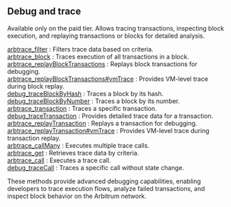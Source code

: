 
<Meta
  title="Arbitrum debug and trace info | dRPC"
/>

## Debug and trace

Available only on the paid tier. Allows tracing transactions, inspecting block execution, and replaying transactions or blocks for detailed analysis.

[arbtrace_filter](/arbitrum-api/debugandtrace/arbtrace_filter) : Filters trace data based on criteria. \
[arbtrace_block](/arbitrum-api/debugandtrace/arbtrace_block) : Traces execution of all transactions in a block. \
[arbtrace_replayBlockTransactions](/arbitrum-api/debugandtrace/arbtrace_replayBlockTransactions) : Replays block transactions for debugging. \
[arbtrace_replayBlockTransactions#vmTrace](/arbitrum-api/debugandtrace/arbtrace_replayBlockTransactionsvmTrace) : Provides VM-level trace during block replay. \
[debug_traceBlockByHash](/arbitrum-api/debugandtrace/debug_traceBlockByHash) : Traces a block by its hash. \
[debug_traceBlockByNumber](/arbitrum-api/debugandtrace/debug_traceBlockByNumber) : Traces a block by its number. \
[arbtrace_transaction](/arbitrum-api/debugandtrace/arbtrace_transaction) : Traces a specific transaction. \
[debug_traceTransaction](/arbitrum-api/debugandtrace/debug_traceTransaction) : Provides detailed trace data for a transaction. \
[arbtrace_replayTransaction](/arbitrum-api/debugandtrace/arbtrace_replayTransaction) : Replays a transaction for debugging. \
[arbtrace_replayTransaction#vmTrace](/arbitrum-api/debugandtrace/arbtrace_replayTransactionvmTrace) : Provides VM-level trace during transaction replay. \
[arbtrace_callMany](/arbitrum-api/debugandtrace/arbtrace_callMany) : Executes multiple trace calls. \
[arbtrace_get](/arbitrum-api/debugandtrace/arbtrace_get) : Retrieves trace data by criteria. \
[arbtrace_call](/arbitrum-api/debugandtrace/arbtrace_call) : Executes a trace call. \
[debug_traceCall](/arbitrum-api/debugandtrace/debug_traceCall) : Traces a specific call without state change.

These methods provide advanced debugging capabilities, enabling developers to trace execution flows, analyze failed transactions, and inspect block behavior on the Arbitrum network.

<Space h={16} />
<GetStarted />
